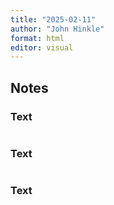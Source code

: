 ```yaml
---
title: "2025-02-11"
author: "John Hinkle"
format: html
editor: visual
---
```


## Notes

### Text

```r

```

### Text

```r

```

### Text

```r

```
